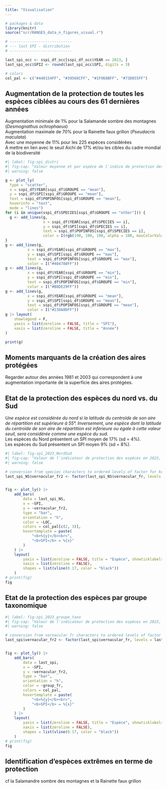 ```yaml
---
title: "Visualisation"
---
```


```r
# packages & data
library(knitr)
source("scr/RANGES_data_n_figures_visual.r")

# ----------------------------
# --- last SPI - distribution
# ----------------------------

last_spi_occ <- sspi_df_occ[sspi_df_occ$YEAR == 2023, ]
last_spi_occ$SPI2 <- round(last_spi_occ$SPI, digits = 3)

# colors
col_pal <- c("#440154FF", "#39568CFF", "#1F968BFF", "#73D055FF")
```

## **Augmentation de la protection de toutes les espèces ciblées au cours des 61 dernières années**  
Augmentation minimale de 1% pour la Salamande sombre des montagnes (*Desmognathus ochrophaeus*)  
Augmentation maximale de 70% pour la Rainette faux grillon (*Pseudacris maculata*)  
Avec une moyenne de 11% pour les 225 espèces considérées  
À mettre en lien avec le seuil Aichi de 17% et/ou les cibles du cadre mondial de la biodiversité 


```r
#| label: fig-spi_distri
#| fig-cap: "Valeur moyenne et par espèce de l'indice de protection des espèces à partir des aires de distribution des espèces (n = 225). La courbe bleue représente le SPI moyen, les courbes verte et pourpre représentent les espèces la moins et la plus protégée, respectivement."
#| warning: false

g <- plot_ly(
  type = "scatter",
  x = sspi_df$YEAR[sspi_df$GROUPE == "mean"],
  y = sspi_df$SPI[sspi_df$GROUPE == "mean"],
  text = sspi_df$POPINFOS[sspi_df$GROUPE == "mean"],
  hoverinfo = "text",
  mode = "lines")
for (i in unique(sspi_df$SPECIES[sspi_df$GROUPE == "other"])) {
  g <- add_lines(g, 
                 x = sspi_df$YEAR[sspi_df$SPECIES == i],
                 y = sspi_df$SPI[sspi_df$SPECIES == i],
                 text = sspi_df$POPINFOS[sspi_df$SPECIES == i],
                 color = I(rgb(190, 190, 190, alpha = 100, maxColorValue = 255)))
}
g <- add_lines(g, 
          x = sspi_df$YEAR[sspi_df$GROUPE == "max"],
          y = sspi_df$SPI[sspi_df$GROUPE == "max"],
          text = sspi_df$POPINFOS[sspi_df$GROUPE == "max"],
          color = I("#404788FF"))
g <- add_lines(g, 
          x = sspi_df$YEAR[sspi_df$GROUPE == "min"],
          y = sspi_df$SPI[sspi_df$GROUPE == "min"],
          text = sspi_df$POPINFOS[sspi_df$GROUPE == "min"],
          color = I("#B8DE29FF"))
g <- add_lines(g, 
          x = sspi_df$YEAR[sspi_df$GROUPE == "mean"],
          y = sspi_df$SPI[sspi_df$GROUPE == "mean"],
          text = sspi_df$POPINFOS[sspi_df$GROUPE == "mean"],
          color = I("#238A8DFF"))
g |> layout(
    showlegend = F,
    yaxis = list(zeroline = FALSE, title = "SPI"),
    xaxis = list(zeroline = FALSE, title = "Année")
)

print(g)
```

## **Moments marquants de la création des aires protégées**  
Regarder autour des années 1981 et 2003 qui correspondent à une augmentation importante de la superficie des aires protégées.  

## **Etat de la protection des espèces du nord vs. du Sud**  
*Une espèce est considérée du nord si la latitude du centroïde de son aire de répartition est supérieure à 55°. Inversement, une espèce dont la latitude du centroïde de son aire de répartition est inférieure ou égale à cette valeur seuil, sera considérée comme une espèce du sud.*  
Les espèces du Nord présentent un SPI moyen de 17% (sd = 4%).  
Les espèces du Sud présentent un SPI moyen 9% (sd = 8%).  

```r
#| label: fig-spi_2023_NordSud
#| fig-cap: "Valeur de l'indicateur de protection des espèces en 2023, à partir des données d'aires de distribution (n = 225), groupé par espèce du Nord vs. du Sud."
#| warning: false

# conversion from species characters to ordered levels of factor for keeping increasing SPI
last_spi_NS$vernacular_fr2 <- factor(last_spi_NS$vernacular_fr, levels = last_spi_NS$vernacular_fr[order(last_spi_NS$SPI, decreasing = FALSE)])


fig <- plot_ly() |>
    add_bars(
        data = last_spi_NS,
        x = ~SPI,
        y = ~vernacular_fr2,
        type = "bar",
        orientation = "h",
        color = ~LOC,
        colors = col_pal[c(2, 3)],
        hovertemplate = paste(
            "<b>%{y}</b><br>",
            "<b>SPI</b> = %{x}"
        )
    ) |>
    layout(
        yaxis = list(zeroline = FALSE, title = "Espèce", showticklabels = FALSE),
        xaxis = list(zeroline = FALSE),
        shapes = list(vline(0.17, color = "black"))
    )
# print(fig)
fig
```

## **Etat de la protection des espèces par groupe taxonomique**  

```r
#| label: fig-spi_2023_groupe_taxo
#| fig-cap: "Valeur de l'indicateur de protection des espèces en 2023, à partir des données d'aires de distribution (n = 225), organisé par groupe taxonomique."
#| warning: false

# conversion from vernacular_fr characters to ordered levels of factor for keeping increasing SPI
last_spi$vernacular_fr2 <- factor(last_spi$vernacular_fr, levels = last_spi$vernacular_fr[order(last_spi$SPI, decreasing = FALSE)])


fig <- plot_ly() |>
    add_bars(
        data = last_spi,
        x = ~SPI,
        y = ~vernacular_fr2,
        type = "bar",
        orientation = "h",
        color = ~group_fr,
        colors = col_pal,
        hovertemplate = paste(
            "<b>%{y}</b><br>",
            "<b>SPI</b> = %{x}"
        )
    ) |>
    layout(
        yaxis = list(zeroline = FALSE, title = "Espèce", showticklabels = FALSE),
        xaxis = list(zeroline = FALSE),
        shapes = list(vline(0.17, color = "black"))
    )
# print(fig)
fig
```

## **Identification d'espèces extrêmes en terme de protection**  
cf la Salamandre sombre des montagnes et la Rainette faux grillon